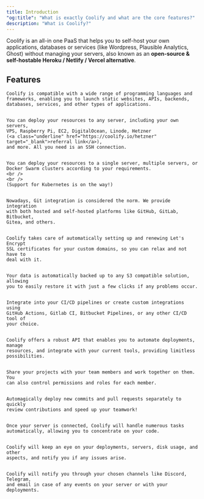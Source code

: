 ```yaml
---
title: Introduction
"og:title": "What is exactly Coolify and what are the core features?"
description: "What is Coolify?"
---
```


Coolify is an all-in one PaaS that helps you to self-host your own applications, databases or services (like Wordpress, Plausible Analytics, Ghost) without managing your servers, also known as an **open-source & self-hostable Heroku / Netlify / Vercel alternative**.

## Features



    Coolify is compatible with a wide range of programming languages and
    frameworks, enabling you to launch static websites, APIs, backends,
    databases, services, and other types of applications.
  

    You can deploy your resources to any server, including your own servers,
    VPS, Raspberry Pi, EC2, DigitalOcean, Linode, Hetzner
    (<a class="underline" href="https://coolify.io/hetzner" target="_blank">referral link</a>),
    and more. All you need is an SSH connection.
  

    You can deploy your resources to a single server, multiple servers, or
    Docker Swarm clusters according to your requirements.
    <br />
    <br />
    (Support for Kubernetes is on the way!)
  
  
    Nowadays, Git integration is considered the norm. We provide integration
    with both hosted and self-hosted platforms like GitHub, GitLab, Bitbucket,
    Gitea, and others.
  

    Coolify takes care of automatically setting up and renewing Let's Encrypt
    SSL certificates for your custom domains, so you can relax and not have to
    deal with it.
  

    Your data is automatically backed up to any S3 compatible solution, allowing
    you to easily restore it with just a few clicks if any problems occur.
  
 
    Integrate into your CI/CD pipelines or create custom integrations using
    GitHub Actions, Gitlab CI, Bitbucket Pipelines, or any other CI/CD tool of
    your choice.
  
 
    Coolify offers a robust API that enables you to automate deployments, manage
    resources, and integrate with your current tools, providing limitless
    possibilities.
  
  
    Share your projects with your team members and work together on them. You
    can also control permissions and roles for each member.
  

    Automagically deploy new commits and pull requests separately to quickly
    review contributions and speed up your teamwork!
  
 
    Once your server is connected, Coolify will handle numerous tasks
    automatically, allowing you to concentrate on your code.
  

    Coolify will keep an eye on your deployments, servers, disk usage, and other
    aspects, and notify you if any issues arise.
  
  
    Coolify will notify you through your chosen channels like Discord, Telegram,
    and email in case of any events on your server or with your deployments.
  

